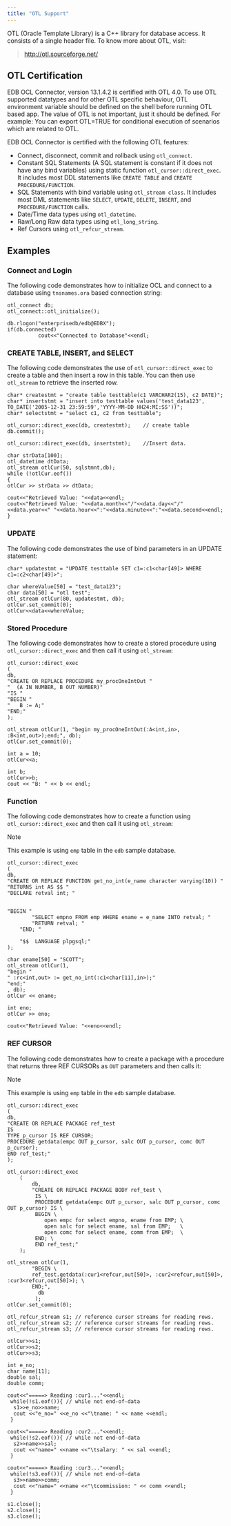 ```yaml
---
title: "OTL Support"
---
```


<div id="otl_support" class="registered_link"></div>

OTL (Oracle Template Library) is a C++ library for database access. It consists of a single header file. To know more about OTL, visit:

> <http://otl.sourceforge.net/>

## OTL Certification

EDB OCL Connector, version 13.1.4.2 is certified with OTL 4.0. To use OTL supported datatypes and for other OTL specific behaviour, OTL environment variable should be defined on the shell before running OTL based app. The value of OTL is not important, just it should be defined. For example: You can export OTL=TRUE for conditional execution of scenarios which are related to OTL.

EDB OCL Connector is certified with the following OTL features:

-   Connect, disconnect, commit and rollback using `otl_connect`.
-   Constant SQL Statements (A SQL statement is constant if it does not have any bind variables) using static function `otl_cursor::direct_exec`. It includes most DDL statements like `CREATE TABLE` and `CREATE PROCEDURE/FUNCTION`.
-   SQL Statements with bind variable using `otl_stream class`. It includes most DML statements like `SELECT`, `UPDATE`, `DELETE`, `INSERT`, and `PROCEDURE/FUNCTION` calls.
-   Date/Time data types using `otl_datetime`.
-   Raw/Long Raw data types using `otl_long_string`.
-   Ref Cursors using `otl_refcur_stream`.

## Examples

### Connect and Login

The following code demonstrates how to initialize OCL and connect to a database using `tnsnames.ora` based connection string:

```text
otl_connect db;
otl_connect::otl_initialize();

db.rlogon("enterprisedb/edb@EDBX");
if(db.connected)
          cout<<"Connected to Database"<<endl;
```

### CREATE TABLE, INSERT, and SELECT

The following code demonstrates the use of `otl_cursor::direct_exec` to create a table and then insert a row in this table. You can then use `otl_stream` to retrieve the inserted row.

```text
char* createstmt = "create table testtable(c1 VARCHAR2(15), c2 DATE)";
char* insertstmt = "insert into testtable values('test_data123', TO_DATE('2005-12-31 23:59:59','YYYY-MM-DD HH24:MI:SS'))";
char* selectstmt = "select c1, c2 from testtable";

otl_cursor::direct_exec(db, createstmt);    // create table
db.commit();

otl_cursor::direct_exec(db, insertstmt);    //Insert data.

char strData[100];
otl_datetime dtData;
otl_stream otlCur(50, sqlstmnt,db);
while (!otlCur.eof())
{
otlCur >> strData >> dtData;

cout<<"Retrieved Value: "<<data<<endl;
cout<<"Retrieved Value: "<<data.month<<"/"<<data.day<<"/"<<data.year<<" "<<data.hour<<":"<<data.minute<<":"<<data.second<<endl;
}
```

### UPDATE

The following code demonstrates the use of bind parameters in an UPDATE statement:

```text
char* updatestmt = "UPDATE testtable SET c1=:c1<char[49]> WHERE c1=:c2<char[49]>";

char whereValue[50] = "test_data123";
char data[50] = "otl test";
otl_stream otlCur(80, updatestmt, db);
otlCur.set_commit(0);
otlCur<<data<<whereValue;
```

### Stored Procedure

The following code demonstrates how to create a stored procedure using `otl_cursor::direct_exec` and then call it using `otl_stream`:

```text
otl_cursor::direct_exec
(
db,
"CREATE OR REPLACE PROCEDURE my_procOneIntOut "
"  (A IN NUMBER, B OUT NUMBER)"
"IS "
"BEGIN "
"   B := A;"
"END;"
);

otl_stream otlCur(1, "begin my_procOneIntOut(:A<int,in>, :B<int,out>);end;", db);
otlCur.set_commit(0);

int a = 10;
otlCur<<a;

int b;
otlCur>>b;
cout << "B: " << b << endl;
```

### Function

The following code demonstrates how to create a function using `otl_cursor::direct_exec` and then call it using `otl_stream`:

<div class="note">

<div class="title">

Note

</div>

This example is using `emp` table in the `edb` sample database.

</div>

```text
otl_cursor::direct_exec
(
db,
"CREATE OR REPLACE FUNCTION get_no_int(e_name character varying(10)) "
"RETURNS int AS $$ "
"DECLARE retval int; "


"BEGIN "
        "SELECT empno FROM emp WHERE ename = e_name INTO retval; "
        "RETURN retval; "
    "END; "

    "$$  LANGUAGE plpgsql;"
);

char ename[50] = "SCOTT";
otl_stream otlCur(1,
"begin "
" :rc<int,out> := get_no_int(:c1<char[11],in>);"
"end;"
, db);
otlCur << ename;

int eno;
otlCur >> eno;

cout<<"Retrieved Value: "<<eno<<endl;
```

### REF CURSOR

The following code demonstrates how to create a package with a procedure that returns three REF CURSORs as `OUT` parameters and then calls it:

<div class="note">

<div class="title">

Note

</div>

This example is using `emp` table in the `edb` sample database.

</div>

```
otl_cursor::direct_exec
(
db,
"CREATE OR REPLACE PACKAGE ref_test
IS
TYPE p_cursor IS REF CURSOR;
PROCEDURE getdata(empc OUT p_cursor, salc OUT p_cursor, comc OUT p_cursor);
END ref_test;"
);

otl_cursor::direct_exec
    (
        db,
        "CREATE OR REPLACE PACKAGE BODY ref_test \
         IS \
         PROCEDURE getdata(empc OUT p_cursor, salc OUT p_cursor, comc OUT p_cursor) IS \
         BEGIN \
            open empc for select empno, ename from EMP; \
            open salc for select ename, sal from EMP;   \
            open comc for select ename, comm from EMP;  \
         END; \
         END ref_test;"
    );

otl_stream otlCur(1,
        "BEGIN \
        ref_test.getdata(:cur1<refcur,out[50]>, :cur2<refcur,out[50]>, :cur3<refcur,out[50]>); \
        END;",
          db
         );
otlCur.set_commit(0);

otl_refcur_stream s1; // reference cursor streams for reading rows.
otl_refcur_stream s2; // reference cursor streams for reading rows.
otl_refcur_stream s3; // reference cursor streams for reading rows.

otlCur>>s1;
otlCur>>s2;
otlCur>>s3;

int e_no;
char name[11];
double sal;
double comm;

cout<<"=====> Reading :cur1..."<<endl;
 while(!s1.eof()){ // while not end-of-data
  s1>>e_no>>name;
  cout <<"e_no=" <<e_no <<"\tname: " << name <<endl;
 }

cout<<"=====> Reading :cur2..."<<endl;
 while(!s2.eof()){ // while not end-of-data
  s2>>name>>sal;
  cout <<"name=" <<name <<"\tsalary: " << sal <<endl;
 }

cout<<"=====> Reading :cur3..."<<endl;
 while(!s3.eof()){ // while not end-of-data
  s3>>name>>comm;
  cout <<"name=" <<name <<"\tcommission: " << comm <<endl;
 }

s1.close();
s2.close();
s3.close();
```
